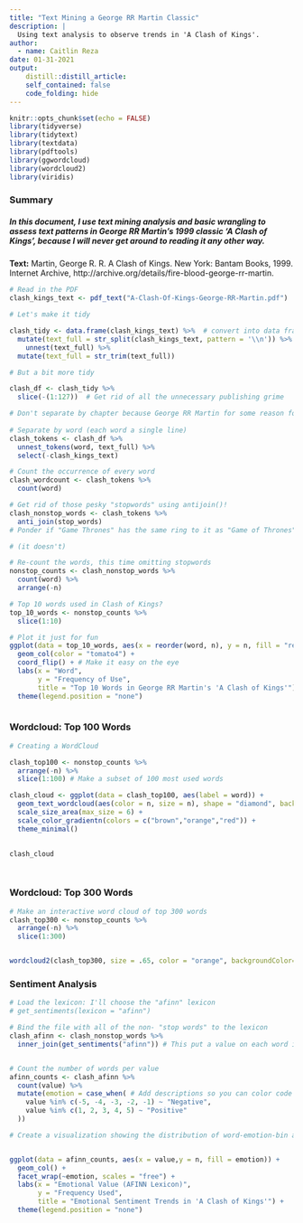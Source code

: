 ```yaml
---
title: "Text Mining a George RR Martin Classic"
description: |
  Using text analysis to observe trends in 'A Clash of Kings'.
author:
  - name: Caitlin Reza
date: 01-31-2021
output:
    distill::distill_article:
    self_contained: false
    code_folding: hide
---
```



```r
knitr::opts_chunk$set(echo = FALSE)
library(tidyverse)
library(tidytext)
library(textdata)
library(pdftools)
library(ggwordcloud)
library(wordcloud2)
library(viridis)
```


### Summary

##### In this document, I use text mining analysis and basic wrangling to assess text patterns in George RR Martin's 1999 classic 'A Clash of Kings', because I will never get around to reading it any other way.


**Text:** Martin, George R. R. A Clash of Kings. New York: Bantam Books, 1999. Internet Archive, http://archive.org/details/fire-blood-george-rr-martin. 



```r
# Read in the PDF
clash_kings_text <- pdf_text("A-Clash-Of-Kings-George-RR-Martin.pdf")

```



```r
# Let's make it tidy

clash_tidy <- data.frame(clash_kings_text) %>%  # convert into data frame, split it up by page
  mutate(text_full = str_split(clash_kings_text, pattern = '\\n')) %>% # split lines (each PDF line ends with \)
    unnest(text_full) %>% 
  mutate(text_full = str_trim(text_full)) 

```


```r
# But a bit more tidy

clash_df <- clash_tidy %>% 
  slice(-(1:127))  # Get rid of all the unnecessary publishing grime

# Don't separate by chapter because George RR Martin for some reason found it necessary to separate his book by chapter-less names 
 
# Separate by word (each word a single line)
clash_tokens <- clash_df %>% 
  unnest_tokens(word, text_full) %>% 
  select(-clash_kings_text)
```




```r
# Count the occurrence of every word
clash_wordcount <- clash_tokens %>% 
  count(word)

# Get rid of those pesky "stopwords" using antijoin()!
clash_nonstop_words <- clash_tokens %>% 
  anti_join(stop_words)
# Ponder if "Game Thrones" has the same ring to it as "Game of Thrones"

# (it doesn't)

```

```r
# Re-count the words, this time omitting stopwords
nonstop_counts <- clash_nonstop_words %>% 
  count(word) %>% 
  arrange(-n)

```


```r
# Top 10 words used in Clash of Kings?
top_10_words <- nonstop_counts %>% 
  slice(1:10)

# Plot it just for fun
ggplot(data = top_10_words, aes(x = reorder(word, n), y = n, fill = "red")) +
  geom_col(color = "tomato4") +
  coord_flip() + # Make it easy on the eye
  labs(x = "Word",
       y = "Frequency of Use",
       title = "Top 10 Words in George RR Martin's 'A Clash of Kings'") +
  theme(legend.position = "none")



```

### Wordcloud: Top 100 Words

```r
# Creating a WordCloud

clash_top100 <- nonstop_counts %>% 
  arrange(-n) %>% 
  slice(1:100) # Make a subset of 100 most used words

clash_cloud <- ggplot(data = clash_top100, aes(label = word)) +
  geom_text_wordcloud(aes(color = n, size = n), shape = "diamond", backgroundColor = "grey") +
  scale_size_area(max_size = 6) +
  scale_color_gradientn(colors = c("brown","orange","red")) +
  theme_minimal()
  

clash_cloud




```


### Wordcloud: Top 300 Words

```r
# Make an interactive word cloud of top 300 words
clash_top300 <- nonstop_counts %>% 
  arrange(-n) %>% 
  slice(1:300)


wordcloud2(clash_top300, size = .65, color = "orange", backgroundColor="black", shape = "star")
```

### Sentiment Analysis 


```r
# Load the lexicon: I'll choose the "afinn" lexicon
# get_sentiments(lexicon = "afinn")

# Bind the file with all of the non- "stop words" to the lexicon
clash_afinn <- clash_nonstop_words %>% 
  inner_join(get_sentiments("afinn")) # This put a value on each word in the book, each value corresponds with an emotion bin


# Count the number of words per value
afinn_counts <- clash_afinn %>% 
  count(value) %>% 
  mutate(emotion = case_when( # Add descriptions so you can color code them later in ggplot
    value %in% c(-5, -4, -3, -2, -1) ~ "Negative",
    value %in% c(1, 2, 3, 4, 5) ~ "Positive"
  ))


```



```r
# Create a visualization showing the distribution of word-emotion-bin associations


ggplot(data = afinn_counts, aes(x = value,y = n, fill = emotion)) + 
  geom_col() + 
  facet_wrap(~emotion, scales = "free") +
  labs(x = "Emotional Value (AFINN Lexicon)",
       y = "Frequency Used",
       title = "Emotional Sentiment Trends in 'A Clash of Kings'") +
  theme(legend.position = "none")


```








